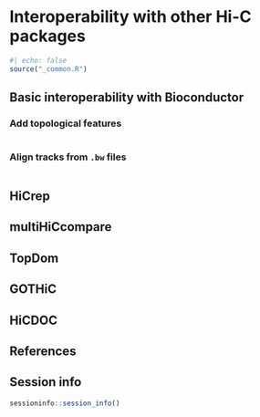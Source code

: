 # Interoperability with other Hi-C packages

```r
#| echo: false
source("_common.R")
```

## Basic interoperability with Bioconductor 

### Add topological features 

```r

```

### Align tracks from `.bw` files 

```r

```

## HiCrep

## multiHiCcompare

## TopDom

## GOTHiC

## HiCDOC




## References {-}

::: {#refs}
:::

## Session info {-}

```r
sessioninfo::session_info()
```
